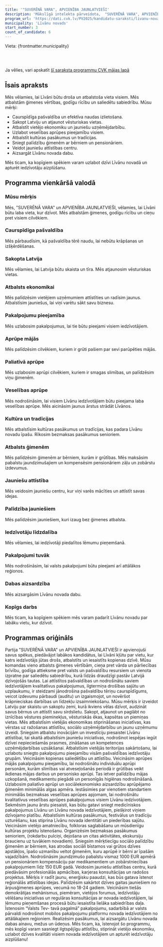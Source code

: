 ```yaml
---
title: '"SUVERĒNĀ VARA", APVIENĪBA JAUNLATVIEŠI'
description: 'Mākslīgā intelekta pārveidota,  "SUVERĒNĀ VARA", APVIENĪBA JAUNLATVIEŠI - Līvānu novads programma vienkāršā valodā'
program_url: 'https://dati.cvk.lv/PV2025/kandidatu-saraksti/livanu-novads/suverena-vara-apvieniba-jaunlatviesi'
municipality: 'Līvānu novads'
start_number: 3
count_of_candidate: 6
---
```



Vieta: {frontmatter.municipality}<br/>

<Badge text="Ģimenes atbalsts" variant="note" size="small" /> <Badge text="Pašvaldības caurspīdīgums" variant="note" size="small" /> <Badge text="Vietējā ekonomika" variant="note" size="small" /> <Badge text="Veselības aprūpe" variant="note" size="small" /> <Badge text="Kultūras pasākumi" variant="note" size="small" />

<br/><br/> 

<Card title='Šis ir mākslīga intelekta ģenerēts apraksts' icon='starlight'>
    Ja vēlies, vari apskatīt <a href={frontmatter.program_url} target='_blank'>šī saraksta programmu CVK mājas lapā</a>
    </Card>

## Īsais apraksts

Mēs vēlamies, lai Līvāni būtu droša un atbalstoša vieta visiem. Mēs atbalstām ģimenes vērtības, godīgu rīcību un saliedētu sabiedrību. Mūsu mērķi:

*   Caurspīdīga pašvaldība un efektīva naudas izlietošana.
*   Sakopt Latviju un atjaunot vēsturiskas vietas.
*   Atbalstīt vietējo ekonomiku un jauniešu uzņēmējdarbību.
*   Uzlabot veselības aprūpes pieejamību visiem.
*   Atbalstīt kultūras pasākumus un tradīcijas.
*   Sniegt palīdzību ģimenēm ar bērniem un pensionāriem.
*   Veidot jauniešu attīstības centru.
*   Aizsargāt Līvānu novada dabu.

Mēs ticam, ka kopīgiem spēkiem varam uzlabot dzīvi Līvānu novadā un apturēt iedzīvotāju aizplūšanu.

## Programma vienkāršā valodā

### Mūsu mērķis

Mēs, "SUVERĒNĀ VARA" un APVIENĪBA JAUNLATVIEŠI, vēlamies, lai Līvāni būtu laba vieta, kur dzīvot. Mēs atbalstām ģimenes, godīgu rīcību un cieņu pret visiem cilvēkiem.

### Caurspīdīga pašvaldība

Mēs pārbaudīsim, kā pašvaldība tērē naudu, lai nebūtu krāpšanas un izšķērdēšanas.

### Sakopta Latvija

Mēs vēlamies, lai Latvija būtu skaista un tīra. Mēs atjaunosim vēsturiskas vietas.

### Atbalsts ekonomikai

Mēs palīdzēsim vietējiem uzņēmumiem attīstīties un radīsim jaunus. Atbalstīsim jauniešus, lai viņi varētu sākt savu biznesu.

### Pakalpojumu pieejamība

Mēs uzlabosim pakalpojumus, lai tie būtu pieejami visiem iedzīvotājiem.

### Aprūpe mājās

Mēs palīdzēsim cilvēkiem, kuriem ir grūti pašiem par sevi parūpēties mājās.

### Paliatīvā aprūpe

Mēs uzlabosim aprūpi cilvēkiem, kuriem ir smagas slimības, un palīdzēsim viņu ģimenēm.

### Veselības aprūpe

Mēs nodrošināsim, lai visiem Līvānu iedzīvotājiem būtu pieejama laba veselības aprūpe. Mēs aicināsim jaunus ārstus strādāt Līvānos.

### Kultūra un tradīcijas

Mēs atbalstīsim kultūras pasākumus un tradīcijas, kas padara Līvānu novadu īpašu. Rīkosim bezmaksas pasākumus senioriem.

### Atbalsts ģimenēm

Mēs palīdzēsim ģimenēm ar bērniem, kurām ir grūtības. Mēs maksāsim pabalstu jaundzimušajiem un kompensēsim pensionāriem zāļu un zobārstu izdevumus.

### Jauniešu attīstība

Mēs veidosim jauniešu centru, kur viņi varēs mācīties un attīstīt savas idejas.

### Palīdzība jauniešiem

Mēs palīdzēsim jauniešiem, kuri izaug bez ģimenes atbalsta.

### Iedzīvotāju līdzdalība

Mēs vēlamies, lai iedzīvotāji piedalītos lēmumu pieņemšanā.

### Pakalpojumi tuvāk

Mēs nodrošināsim, lai valsts pakalpojumi būtu pieejami arī attālākos reģionos.

### Dabas aizsardzība

Mēs aizsargāsim Līvānu novada dabu.

### Kopīgs darbs

Mēs ticam, ka kopīgiem spēkiem mēs varam padarīt Līvānu novadu par labāku vietu, kur dzīvot.

## Programmas oriģināls

Partija "SUVERĒNĀ VARA" un APVIENĪBA JAUNLATVIEŠI ir apvienojuši savus spēkus, piedāvājot labākos kandidātus, lai Līvāni kļūtu par vietu, kur katrs iedzīvotājs jūtas drošs, atbalstīts un iesaistīts kopienas dzīvē. Mūsu komandas vieno atbalsts ģimenes vērtībām, cieņa pret vārda un pārliecības brīvību, godīga attieksme pret valsts un pašvaldību resursiem un vienota izpratne par saliedētu sabiedrību, kurā līdzās draudzīgi pastāv Latvijā dzīvojošās tautas.
Lai attīstītos pašvaldības un nodrošinātu saviem iedzīvotājiem kvalitatīvus pakalpojumus, ilgtermiņa drošības sajūtu un uzplaukumu, ir steidzami jānodrošina pašvaldību tēriņu caurspīdīgums, veicot izdevumu pārbaudi (auditu) un izgaismojot, un novēršot krāpnieciskas darbības un līdzekļu izsaimniekošanu.
Mūsu mērķis ir izveidot Latviju par skaistu un sakoptu zemi, kurā ikviens vēlas dzīvot, audzināt savus bērnus un attīstīt savu sirdslietu. Sakopt, atjaunot un paglābt no iznīcības vēstures pieminekļus, vēsturiskās ēkas, kapsētas un piemiņas vietas.
Mēs atbalstīsim vietējās ekonomikas stiprināšanas iniciatīvas, kas vērstas uz ražošanas attīstību, sociālo uzņēmējdarbību un jaunu uzņēmumu izveidi. Sniegsim atbalstu inovācijām un investīciju piesaistei Līvānu attīstībai, tai skaitā atbalstīsim jauniešu iniciatīvas, nodrošinot iespējas iegūt dzīvei nepieciešamās prasmes, zināšanas un kompetences uzņēmējdarbības uzsākšanai.
Atbalstīsim vietējās teritorijas sakārtošanu, lai uzlabotu sniegto pakalpojumu pieejamību visām pašvaldības iedzīvotāju grupām. Veicināsim kopienas saliedētību un attīstību.
Veicināsim aprūpes mājās pakalpojumu pieejamību, lai nodrošinātu individuālu aprūpi personām, kurām slimības vai atveseļošanās periodā ir grūtības veikt ikdienas mājas darbus un personisko aprūpi. Tas ietver palīdzību mājas uzkopšanā, medikamentu piegādē un personīgās higiēnas nodrošināšanā.
Uzlabosim paliatīvo aprūpi un sociālekonomisko aizsardzību aprūpējamo ģimenēm minimālās algas apmēra.
Iestāsimies par vienotiem standartiem minimālās bezmaksas veselības aprūpes apjomam, lai nodrošinātu kvalitatīvus veselības aprūpes pakalpojumus visiem Līvānu iedzīvotājiem. Sekmēsim jaunu ārstu piesaisti, kas būtu gatavi sniegt medicīniskos pakalpojumus Līvānu un Līvānu novada iedzīvotājiem, piešķirot viņiem dzīvojamo platību.
Atbalstīsim kultūras pasākumus, festivālus un tradīciju uzturēšanu, kas stiprina Līvānu novada identitāti un piederības sajūtu. Veicināsim vietējo amatniecību, folkloras saglabāšanu un mūsdienīgu kultūras projektu īstenošanu. Organizēsim bezmaksas pasākumus senioriem, (rokdarbu pulciņi, dejošana un citas aktivitātes, ekskursiju braucienu uz tuvākiem novadiem).
Sniegsim mērķtiecīgu sociālo palīdzību ģimenēm ar bērniem, kas atrodas sociāli bīstamos vai grūtos dzīves apstākļos, īpašo uzmanību veltot ģimenēm, kuru aprūpē ir bērni ar īpašām vajadzībām. Nodrošināsim jaundzimušo pabalstu vismaz 1000 EUR apmērā un pensionāriem kompensāciju par medikamentiem un zobārstniecības pakalpojumiem līdz 150 EUR gadā.
Veidosim jauniešu attīstības centru, kurā piedāvāsim profesionālās apmācības, karjeras konsultācijas un radošos projektus. Mērķis ir radīt jaunu, enerģisku paaudzi, kas būs gatava īstenot reģionālās attīstības idejas.
Palīdzēsim sakārtot dzīves gaitas jauniešiem no ārpusģimenes aprūpes, vecumā no 18-24 gadiem.
Veicināsim tiešās demokrātijas mehānismus, piemēram, vietējos forumus, iedzīvotāju vēlēšanu iniciatīvas un regulāras konsultācijas ar novada iedzīvotājiem, lai lēmumu pieņemšanas procesā būtu iesaistīta lielāka sabiedrības daļa.
Īstenosim “Valsts Tev- tavā pagalmā” pakalpojumu, sadarbībā ar valsts pārvaldi nodrošinot mobilos pakalpojumu platformu novada iedzīvotājiem no attālākajiem reģioniem.
Realizēsim pasākumus, lai aizsargātu Līvānu novada dabas ainavu, mežus un ūdeņus.
Mēs ticam, ka, īstenojot šo programmu, mēs kopīgi varam sasniegt ilgtspējīgu attīstību, stiprināt vietējo ekonomiku, uzlabot dzīves kvalitāti visiem novada iedzīvotājiem un apturēt iedzīvotāju aizplūšanu!
